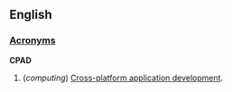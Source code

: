 ==English==
===[[Wiktionary:List of acronyms and abbreviations|Acronyms]]===
'''CPAD'''

#(''computing'') [[Cross-platform application development]].